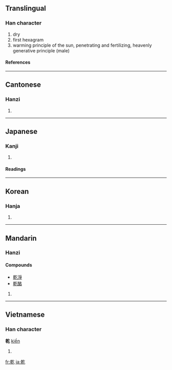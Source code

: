{{see|亁|干}}<!-- may be replaced by zh-forms -->
==Translingual==

===Han character===
{{Han char|rn=5|rad=乙|as=10|sn=11|four=4841<sub>7</sub>|canj=十十人弓 (JJON)}}

# dry
# first hexagram
# warming principle of the sun, penetrating and fertilizing, heavenly generative principle (male)

====References====
{{Han ref|kx=0084.250|dkj=00204|dj=0172.010|hdz=10056.100|uh=4E7E|ud=20094|bh=B0AE|bd=45230}}

----

==Cantonese==

===Hanzi===
{{yue-hanzi|jyut=|y=gon1, kin4}}

# {{defn|Cantonese}}

----

==Japanese==

===Kanji===
{{ja-kanji|grade=c|rs=乙10}}

# {{defn|Japanese}}

====Readings====
{{ja-readings|on=[[かん]] (kan), [[けん]] (ken), [[げん]] (gen)|kun=[[かわく]] (kawaku), [[かわかす]] (kawakasu), [[いぬい]] (inui)}}

----

==Korean==

===Hanja===
{{ko-hanja|hangeul=[[간]], [[건]]|rv=gan, geon|mr=kan, kŏn}}

# {{defn|Korean}}

----

==Mandarin==

===Hanzi===
{{cmn-hanzi|sim=干|pin=[[gān]] ([[gan1]]), [[qián]] ([[qian2]])|wg=kan<sup>1</sup>, ch'ien<sup>2</sup>}}
====Compounds====
* [[乾淨]]
* [[乾酪]]

# {{defn|Mandarin}}

----

==Vietnamese==

===Han character===
'''乾''' [[kiền]]

# {{defn|Vietnamese}}

[[fr:乾]]
[[ja:乾]]